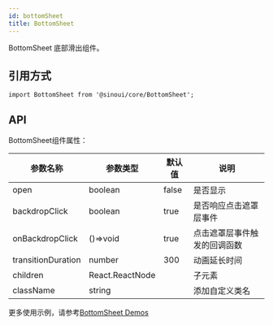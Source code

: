 ```yaml
---
id: bottomSheet
title: BottomSheet
---
```


BottomSheet 底部滑出组件。

## 引用方式

```tsx
import BottomSheet from '@sinoui/core/BottomSheet';
```

## API

BottomSheet组件属性：

| 参数名称    | 参数类型   | 默认值        | 说明                                                         |
| ----------- | --------------- | ------------------------ | ----------------------------------- |
| open       | boolean         |  false         |    是否显示   |
| backdropClick       | boolean          | true | 是否响应点击遮罩层事件          |
| onBackdropClick       | ()=>void          | true | 点击遮罩层事件触发的回调函数          |
| transitionDuration       | number         | 300 | 动画延长时间          |
| children    | React.ReactNode |                | 子元素        |
| className   | string          |                | 添加自定义类名      |   

更多使用示例，请参考[BottomSheet Demos](/docs/components/bottomSheet)
